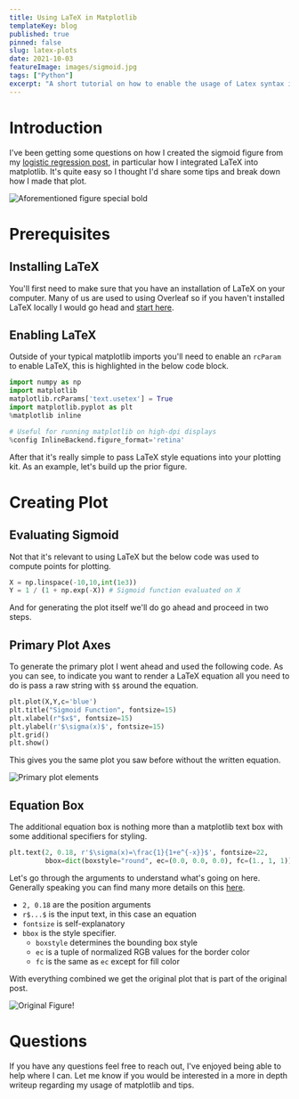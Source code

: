 ```yaml
---
title: Using LaTeX in Matplotlib
templateKey: blog
published: true
pinned: false
slug: latex-plots
date: 2021-10-03
featureImage: images/sigmoid.jpg
tags: ["Python"]
excerpt: "A short tutorial on how to enable the usage of Latex syntax in matplotlib."
---
```


# Introduction

I've been getting some questions on how I created the sigmoid figure from my [logistic regression post](/blog/logistic-regression-intro/), in particular how I integrated LaTeX into matplotlib. It's quite easy so I thought I'd share some tips and break down how I made that plot.

![Aforementioned figure *special* **bold**](./images/sigmoid.jpg)

# Prerequisites

## Installing LaTeX

You'll first need to make sure that you have an installation of LaTeX on your computer. Many of us are used to using Overleaf so if you haven't installed LaTeX locally I would go head and [start here](https://www.latex-project.org/get/).

## Enabling LaTeX

Outside of your typical matplotlib imports you'll need to enable an `rcParam` to enable LaTeX, this is highlighted in the below code block.

```python
import numpy as np
import matplotlib
matplotlib.rcParams['text.usetex'] = True
import matplotlib.pyplot as plt
%matplotlib inline

# Useful for running matplotlib on high-dpi displays
%config InlineBackend.figure_format='retina'
```

After that it's really simple to pass LaTeX style equations into your plotting kit. As an example, let's build up the prior figure.

# Creating Plot

## Evaluating Sigmoid

Not that it's relevant to using LaTeX but the below code was used to compute points for plotting.

```python
X = np.linspace(-10,10,int(1e3))
Y = 1 / (1 + np.exp(-X)) # Sigmoid function evaluated on X
```

And for generating the plot itself we'll do go ahead and proceed in two steps.

## Primary Plot Axes

To generate the primary plot I went ahead and used the following code. As you can see, to indicate you want to render a LaTeX equation all you need to do is pass a raw string with `$$` around the equation.

```python
plt.plot(X,Y,c='blue')
plt.title("Sigmoid Function", fontsize=15)
plt.xlabel(r"$x$", fontsize=15)
plt.ylabel(r'$\sigma(x)$', fontsize=15)
plt.grid()
plt.show()
```

This gives you the same plot you saw before without the written equation.

![Primary plot elements](./images/sigmoid_core.jpg)

## Equation Box

The additional equation box is nothing more than a matplotlib text box with some additional specifiers for styling.

```python
plt.text(2, 0.18, r'$\sigma(x)=\frac{1}{1+e^{-x}}$', fontsize=22,
         bbox=dict(boxstyle="round", ec=(0.0, 0.0, 0.0), fc=(1., 1, 1)))
```

Let's go through the arguments to understand what's going on here. Generally speaking you can find many more details on this [here](https://matplotlib.org/stable/api/_as_gen/matplotlib.pyplot.text.html).

- `2, 0.18` are the position arguments
- `r$...$` is the input text, in this case an equation
- `fontsize` is self-explanatory
- `bbox` is the style specifier.
  - `boxstyle` determines the bounding box style
  - `ec` is a tuple of normalized RGB values for the border color
  - `fc` is the same as `ec` except for fill color

With everything combined we get the original plot that is part of the original post.

![Original Figure!](./images/sigmoid.jpg)

# Questions

If you have any questions feel free to reach out, I've enjoyed being able to help where I can. Let me know if you would be interested in a more in depth writeup regarding my usage of matplotlib and tips.

